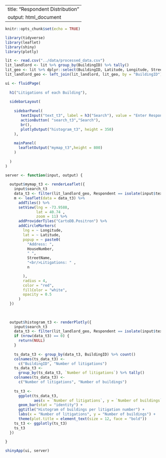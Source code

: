 
---
title: "Respondent Distribution"
output: html_document
---

```r
knitr::opts_chunk$set(echo = TRUE)
```



```r
library(tidyverse)
library(leaflet)
library(shiny)
library(plotly)

lit <- read.csv("../data/processed_data.csv")
lit_landlord <- lit %>% group_by(BuildingID) %>% tally()
lit_geo <- lit %>% dplyr::select(BuildingID, Latitude, Longitude, StreetName, HouseNumber, Respondent)
lit_landlord_geo <- left_join(lit_landlord, lit_geo, by = "BuildingID")
```



```r
ui <- fluidPage(
  
  h1("Litigations of each Building"),
  
  sidebarLayout(
    
    sidebarPanel(
       textInput("text_t3", label = h3("Search"), value = "Enter Respondent"),
       actionButton( "search_t3","Search"),
       br(),
       plotlyOutput("histogram_t3", height = 350)
    ),
    
    mainPanel(
      leafletOutput("mymap_t3",height = 800)
    )
    
  )
)
```


```r
server <- function(input, output) {
  
  output$mymap_t3 <- renderLeaflet({
    input$search_t3
    data_t3 <- filter(lit_landlord_geo, Respondent == isolate(input$text_t3))
    m <- leaflet(data = data_t3) %>%
      addTiles() %>%
      setView(lng = -73.9588,
              lat = 40.74 ,
              zoom = 11) %>%
      addProviderTiles("CartoDB.Positron") %>%
      addCircleMarkers(
        lng = ~ Longitude,
        lat = ~ Latitude,
        popup = ~ paste0(
          "Address: ",
          HouseNumber,
          " ",
          StreetName,
          "<br/>Litigations: " ,
          n

        ),
        radius = 4,
        color = "red",
        fillColor = "white",
        opacity = 0.5
      )
  })
  
  
  
  output$histogram_t3 <- renderPlotly({
    input$search_t3
    data_t3 <- filter(lit_landlord_geo, Respondent == isolate(input$text_t3))
    if (nrow(data_t3) == 0) {
      return(NULL)
    }
    
    ts_data_t3 <- group_by(data_t3, BuildingID) %>% count()
    colnames(ts_data_t3) <-
      c("BuildingID", "Number of litigations")
    ts_data_t3 <-
      group_by(ts_data_t3, `Number of litigations`) %>% tally()
    colnames(ts_data_t3) <-
      c("Number of litigations", "Number of buildings")
    
    ts_t3 <-
      ggplot(ts_data_t3,
             aes(x = `Number of litigations`, y = `Number of buildings`)) +
      geom_bar(stat = "identity") +
      ggtitle("Histogram of buildings per litigation number") +
      labs(x = "Number of litigations", y = "Number of buildings") +
      theme(plot.title = element_text(size = 12, face = "bold"))
    ts_t3 <- ggplotly(ts_t3)
    ts_t3
  })
  
}

shinyApp(ui, server)

```

